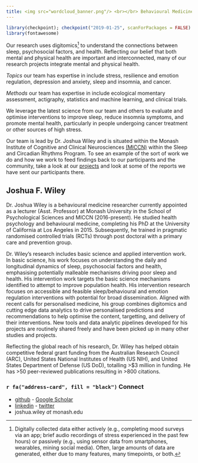 ---
title: <img src="wordcloud_banner.png"/> <br></br> Behavioural Medicine Lab
---

```{r load_packages, message=FALSE, warning=FALSE, include=FALSE} 

library(checkpoint); checkpoint("2019-01-25", scanForPackages = FALSE)
library(fontawesome)

```

Our research uses digitomics[^1] to understand the connections between
sleep, psychosocial factors, and health. Reflecting our belief that
both mental and physical health are important and interconnected, many
of our research projects integrate mental and physical health.

*Topics* our team has expertise in include stress, resilience
and emotion regulation, depression and anxiety, sleep and insomnia,
and cancer.

*Methods* our team has expertise in include ecological momentary
assessment, actigraphy, statistics and machine learning, and clinical
trials.

We leverage the latest science from our team and others to evaluate
and optimise interventions to improve sleep, reduce insomnia symptoms,
and promote mental health, particularly in people undergoing cancer
treatment or other sources of high stress.

Our team is lead by Dr. Joshua Wiley and is situated within the 
Monash Institute of Cognitive and Clinical
Neurosciences [(MICCN)](http://www.monash.edu/neuro-institute) 
within the Sleep and Circadian Rhythms Program. To see an example of
the sort of work we do and how we work to feed findings back to our
participants and the community, take a look at our
[projects](projects.html) and look at some of the reports we have sent 
our participants there.

[^1]: Digitally collected data either actively (e.g., completing mood
    surveys via an app; brief audio recordings of stress experienced
    in the past few hours) or passively (e.g., using sensor data from
    smartphones, wearables, mining social media). Often, large amounts
    of data are generated, either due to many features, many
    timepoints, or both.

## Joshua F. Wiley

Dr. Joshua Wiley is a behavioural medicine researcher currently
appointed as a lecturer (Asst. Professor) at Monash University in the
School of Psychological Sciences and MICCN (2016-present). He studied
health psychology and behavioural medicine, completing his PhD at the
University of California at Los Angeles in 2015. Subsequently, he
trained in pragmatic randomised controlled trials (RCTs) through post
doctoral with a primary care and prevention group.

Dr. Wiley's research includes basic science and applied intervention
work. In basic science, his work focuses on understanding the daily
and longitudinal dynamics of sleep, psychosocial factors and health,
emphasising potentially malleable mechanisms driving poor sleep and
health. His intervention work targets the basic science mechanisms
identified to attempt to improve population health. His intervention
research focuses on accessible and feasible sleep/behavioural and
emotion regulation interventions with potential for broad
dissemination. Aligned with recent calls for personalised medicine,
his group combines digitomics and cutting edge data analytics to drive
personalised predictions and recommendations to help optimise the
content, targetting, and delivery of their interventions. New tools 
and data analytic pipelines developed for his projects are routinely
shared freely and have been picked up in many other studies and
projects.

Reflecting the global reach of his research, Dr. Wiley has helped
obtain competitive federal grant funding from the Australian Research
Council (ARC), United States National Institutes of Health (US NIH),
and United States Department of Defense (US DoD), totalling >$3
million in funding. He has >50 peer-reviewed publications resulting in
>800 citations.

### `r fa("address-card", fill = "black")` Connect

  - <span class="fa fa-github"></span> 
    [github](https://github.com/jwiley) -  <span class="fa fa-google"></span> [Google Scholar](https://scholar.google.com/citations?user=bRG3LSQAAAAJ&hl=en)
  - <span class="fa fa-linkedin"></span> 
    [linkedin](https://www.linkedin.com/in/joshua-wiley-6a0b2278) - <span class="fa fa-twitter"></span> [twitter](http://twitter.com/WileyResearch)
  - <span class="fa fa-envelope"></span> joshua.wiley _at_ monash.edu
